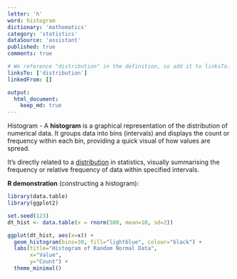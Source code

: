```yaml
---
letter: 'h'
word: histogram
dictionary: 'mathematics'
category: 'statistics'
dataSource: 'assistant'
published: true
comments: true

# We reference "distribution" in the definition, so add it to linksTo.
linksTo: ['distribution']
linkedFrom: []

output:
  html_document:
    keep_md: true
---
```




<a id="histogram">Histogram</a> - A **histogram** is a graphical representation of the distribution of numerical data. It groups data into bins (intervals) and displays the count or frequency within each bin, providing a quick visual of how values are spread.

It’s directly related to a [distribution](#distribution) in statistics, visually summarising the frequency or relative frequency of data within specified intervals.

**R demonstration** (constructing a histogram):


``` r
library(data.table)
library(ggplot2)

set.seed(123)
dt_hist <- data.table(x = rnorm(500, mean=10, sd=2))

ggplot(dt_hist, aes(x=x)) +
  geom_histogram(bins=30, fill="lightblue", colour="black") +
  labs(title="Histogram of Random Normal Data",
       x="Value",
       y="Count") +
  theme_minimal()
```

<Figure src="/Users/work/Coding/derecksprojects/derecksnotes.com-playground/derecksnotes.com/client/src/app/dictionaries/mathematics/definitions/mathematics_statistics_h_histogram_files/figure-html/unnamed-chunk-1-1.png">
	
</Figure>
